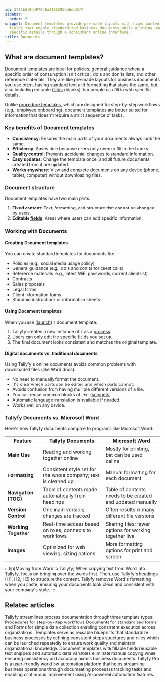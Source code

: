 ```yaml
---
id: 37f1b819dd97846a21b0295ba6ea017f
sidebar:
  order: 5
snippet: Document templates provide pre-made layouts with fixed content and editable
  fields that enable standardized business documents while allowing users to input
  specific details through a consistent online interface.
title: Documents
---
```


## What are document templates?

[Document templates](/products/pro/documenting/documents/) are ideal for policies, general guidance where a specific order of consumption isn\'t critical, do's and don'ts lists, and other reference materials. They are like pre-made layouts for business documents you use often, having standard text and formatting that stays the same, but also including editable [fields](/products/pro/tracking-and-tasks/tasks/what-are-form-fields-in-tallyfy/) (blanks) that people can fill in with specific details.

Unlike [procedure templates](/products/pro/documenting/templates/), which are designed for step-by-step workflows (e.g., employee onboarding), document templates are better suited for information that doesn\'t require a strict sequence of tasks.

### Key benefits of Document templates

- **Consistency**: Ensures the main parts of your documents always look the same.
- **Efficiency**: Saves time because users only need to fill in the blanks.
- **Quality control**: Prevents accidental changes to standard information.
- **Easy updates**: Change the template once, and all future documents created from it are updated.
- **Works anywhere**: View and complete documents on any device (phone, tablet, computer) without downloading files.

### Document structure

Document templates have two main parts:

1. **Fixed content**: Text, formatting, and structure that cannot be changed by users.
2. **Editable [fields](/products/pro/tracking-and-tasks/tasks/what-are-form-fields-in-tallyfy/)**: Areas where users can add specific information.

### Working with Documents

#### Creating Document templates
You can create standard templates for documents like:
- Policies (e.g., social media usage policy)
- General guidance (e.g., do's and don'ts for client calls)
- Reference materials (e.g., latest WiFi passwords, current client list)
- Contracts
- Sales proposals
- Legal forms
- Client information forms
- Standard instructions or information sheets

#### Using Document templates
When you use ([launch](/products/pro/launching/)) a document template:
1. Tallyfy creates a new instance of it as a [process](/products/pro/tracking-and-tasks/processes/).
2. Users can only edit the specific [fields](/products/pro/tracking-and-tasks/tasks/what-are-form-fields-in-tallyfy/) you set up.
3. The final document looks consistent and matches the original template.

#### Digital documents vs. traditional documents

Using Tallyfy's online documents avoids common problems with downloaded files (like Word docs):
- No need to manually format the document.
- It's clear which parts can be edited and which parts cannot.
- Avoids confusion from having multiple different versions of a file.
- You can reuse common blocks of text ([snippets](/products/pro/documenting/templates/snippets/)).
- Automatic [language translation](/products/pro/miscellaneous/how-can-i-translate-content-in-tallyfy/) is available if needed.
- Works well on any device.

### Tallyfy Documents vs. Microsoft Word

Here's how Tallyfy documents compare to programs like Microsoft Word:

| Feature | Tallyfy Documents | Microsoft Word |
|---------|-------------------|----------------|
| **Main Use** | Reading and working together online | Mostly for printing, but can be used online |
| **Formatting** | Consistent style set for the whole company; text is cleaned up | Manual formatting for each document |
| **Navigation (TOC)** | Table of contents made automatically from headings | Table of contents needs to be created and updated manually |
| **Version Control** | One main version; changes are tracked | Often results in many different file versions |
| **Working Together** | Real-time access based on roles; connects to workflows | Sharing files; fewer options for working together live |
| **Images** | Optimized for web viewing; sizing options | More formatting options for print and screen |

:::tip[Moving from Word to Tallyfy]
When copying text from Word into Tallyfy, focus on bringing over the words first. Then, use Tallyfy's headings (H1, H2, H3) to structure the content. Tallyfy removes Word's formatting when you paste, ensuring your documents look clean and consistent with your company's style.
:::


<PageTree />


## Related articles
<CardGrid>
<LinkTitleCard header="<b>Pro > Essentials</b>" href="/products/pro/documenting/" > Tallyfy streamlines process documentation through three template types: Procedures for step-by-step workflows Documents for standardized forms and Forms for simple data collection enabling consistent execution across organizations. </LinkTitleCard>
<LinkTitleCard header="<b>Documenting > Templates</b>" href="/products/pro/documenting/templates/" > Templates serve as reusable blueprints that standardize business processes by defining consistent steps structures and rules which can be launched repeatedly to ensure work quality and maintain organizational knowledge. </LinkTitleCard>
<LinkTitleCard header="<b>Features > Fill in the blanks</b>" href="/products/pro/tutorials/features/fill-in-the-blanks/" > Document templates with fillable fields reusable text snippets and automatic data variables eliminate manual copying while ensuring consistency and accuracy across business documents. </LinkTitleCard>
<LinkTitleCard header="<b>Introduction</b>" href="/products/pro/" > Tallyfy Pro is a user-friendly workflow automation platform that helps streamline business operations through documenting processes tracking tasks and enabling continuous improvement using AI-powered automation features. </LinkTitleCard>
</CardGrid>